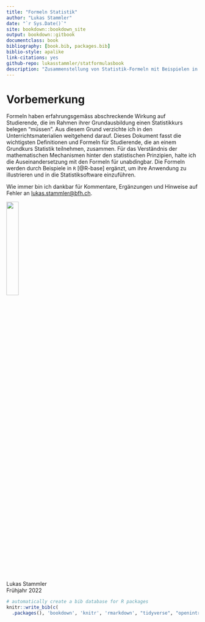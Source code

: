 ```yaml
--- 
title: "Formeln Statistik"
author: "Lukas Stammler"
date: "`r Sys.Date()`"
site: bookdown::bookdown_site
output: bookdown::gitbook
documentclass: book
bibliography: [book.bib, packages.bib]
biblio-style: apalike
link-citations: yes
github-repo: lukasstammler/statformulasbook
description: "Zusammenstellung von Statistik-Formeln mit Beispielen in R für einen Grundkurs Statistik"
---
```


# Vorbemerkung

Formeln haben erfahrungsgemäss abschreckende Wirkung auf Studierende, die im Rahmen ihrer Grundausbildung einen Statistikkurs belegen "müssen". Aus diesem Grund verzichte ich in den Unterrichtsmaterialien weitgehend darauf. Dieses Dokument fasst die wichtigsten Definitionen und Formeln für Studierende, die an einem Grundkurs Statistik teilnehmen, zusammen. Für das Verständnis der mathematischen Mechanismen hinter den statistischen Prinzipien, halte ich die Auseinandersetzung mit den Formeln für unabdingbar. Die Formeln werden durch Beispiele in `R` [@R-base] ergänzt, um ihre Anwendung zu illustrieren und in die Statistiksoftware einzuführen.  

Wie immer bin ich dankbar für Kommentare, Ergänzungen und Hinweise auf Fehler an [lukas.stammler@bfh.ch](mailto:lukas.stammler@bfh.ch).  


![](20210327_LS_rund.png){width=25%}
<br/>

Lukas Stammler   
Frühjahr 2022  



```r
# automatically create a bib database for R packages
knitr::write_bib(c(
  .packages(), 'bookdown', 'knitr', 'rmarkdown', "tidyverse", "openintro", "ggplot2"), 'packages.bib')
```
